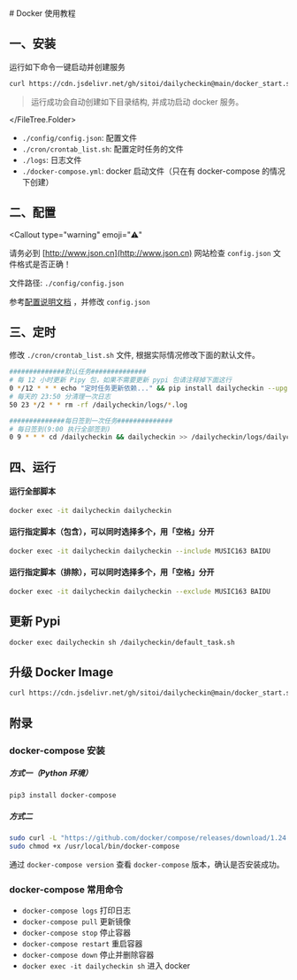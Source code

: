 
<Cards>
  <Card
    title="手动部署"
    href="/install/local"
  />
  <Card
    title="青龙部署"
    href="/install/qinglong"
  />
  <Card
    title="群晖部署"
    href="/install/synology"
  />
</Cards>
# Docker 使用教程

## 一、安装

运行如下命令一键启动并创建服务

```bash copy
curl https://cdn.jsdelivr.net/gh/sitoi/dailycheckin@main/docker_start.sh | bash
```

> 运行成功会自动创建如下目录结构, 并成功启动 docker 服务。

<FileTree>
  <FileTree.Folder
    name="."
    defaultOpen
  >
    <FileTree.Folder
      name="config"
      defaultOpen
    >
      <FileTree.File name="config.json" />
    </FileTree.Folder>
    <FileTree.Folder
      name="cron"
      defaultOpen
    >
      <FileTree.File name="crontab_list.sh" />
    </FileTree.Folder>
    <FileTree.Folder
      name="logs"
      defaultOpen
    >
      <FileTree.File name="default_task.log" />
    </FileTree.Folder>
    <FileTree.File name="docker-compose.yml" />

  </FileTree.Folder>
</FileTree>

- `./config/config.json`: 配置文件
- `./cron/crontab_list.sh`: 配置定时任务的文件
- `./logs`: 日志文件
- `./docker-compose.yml`: docker 启动文件（只在有 docker-compose 的情况下创建）

## 二、配置

<Callout
  type="warning"
  emoji="⚠️"
>
  请务必到 [http://www.json.cn](http://www.json.cn) 网站检查 `config.json`
  文件格式是否正确！
</Callout>

文件路径: `./config/config.json`

参考[配置说明文档](/settings/config) ，并修改 `config.json`

## 三、定时

修改 `./cron/crontab_list.sh` 文件, 根据实际情况修改下面的默认文件。

```bash filename="crontab_list.sh" copy
##############默认任务##############
# 每 12 小时更新 Pipy 包，如果不需要更新 pypi 包请注释掉下面这行
0 */12 * * * echo "定时任务更新依赖..." && pip install dailycheckin --upgrade --user >> /dailycheckin/logs/update-pypi.log 2>&1
# 每天的 23:50 分清理一次日志
50 23 */2 * * rm -rf /dailycheckin/logs/*.log

##############每日签到一次任务##############
# 每日签到(9:00 执行全部签到)
0 9 * * * cd /dailycheckin && dailycheckin >> /dailycheckin/logs/dailycheckin.log 2>&1
```

## 四、运行

#### 运行全部脚本

```bash copy
docker exec -it dailycheckin dailycheckin
```

#### 运行指定脚本（包含），可以同时选择多个，用「空格」分开

```bash copy
docker exec -it dailycheckin dailycheckin --include MUSIC163 BAIDU
```

#### 运行指定脚本（排除），可以同时选择多个，用「空格」分开

```bash copy
docker exec -it dailycheckin dailycheckin --exclude MUSIC163 BAIDU
```

## 更新 Pypi

```bash copy
docker exec dailycheckin sh /dailycheckin/default_task.sh
```

## 升级 Docker Image

```bash copy
curl https://cdn.jsdelivr.net/gh/sitoi/dailycheckin@main/docker_start.sh | bash
```

## 附录

### docker-compose 安装

##### 方式一（Python 环境）

```bash copy
pip3 install docker-compose
```

##### 方式二

```bash copy
sudo curl -L "https://github.com/docker/compose/releases/download/1.24.1/docker-compose-$(uname -s)-$(uname -m)" -o /usr/local/bin/docker-compose
sudo chmod +x /usr/local/bin/docker-compose
```

通过 `docker-compose version` 查看 `docker-compose` 版本，确认是否安装成功。

### docker-compose 常用命令

- `docker-compose logs` 打印日志
- `docker-compose pull` 更新镜像
- `docker-compose stop` 停止容器
- `docker-compose restart` 重启容器
- `docker-compose down` 停止并删除容器
- `docker exec -it dailycheckin sh` 进入 docker

